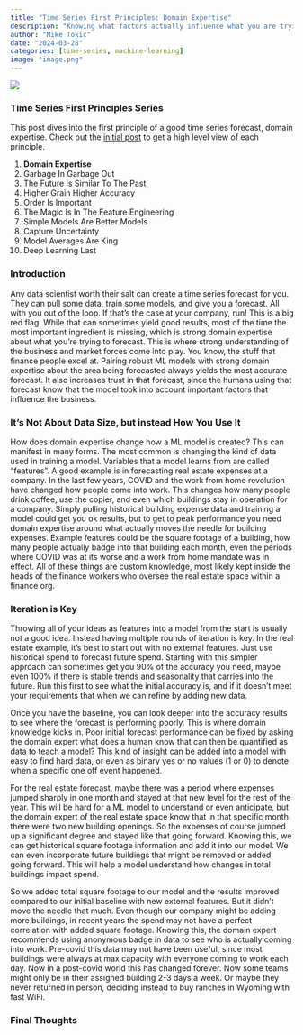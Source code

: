 ```yaml
---
title: "Time Series First Principles: Domain Expertise"
description: "Knowing what factors actually influence what you are trying to forecast is more important than which ML model to train"
author: "Mike Tokic"
date: "2024-03-28"
categories: [time-series, machine-learning]
image: "image.png"
---
```


![](./image.png)

### Time Series First Principles Series

This post dives into the first principle of a good time series forecast, domain expertise. Check out the [initial post](https://mftokic.github.io/posts/2024-03-26-time-series-first-principles-initial/) to get a high level view of each principle. 

1. **Domain Expertise**
2. Garbage In Garbage Out
3. The Future Is Similar To The Past
4. Higher Grain Higher Accuracy
5. Order Is Important
6. The Magic Is In The Feature Engineering
7. Simple Models Are Better Models
8. Capture Uncertainty
9. Model Averages Are King
10. Deep Learning Last

### Introduction

Any data scientist worth their salt can create a time series forecast for you. They can pull some data, train some models, and give you a forecast. All with you out of the loop. If that's the case at your company, run! This is a big red flag. While that can sometimes yield good results, most of the time the most important ingredient is missing, which is strong domain expertise about what you're trying to forecast. This is where strong understanding of the business and market forces come into play. You know, the stuff that finance people excel at. Pairing robust ML models with strong domain expertise about the area being forecasted always yields the most accurate forecast. It also increases trust in that forecast, since the humans using that forecast know that the model took into account important factors that influence the business. 

### It's Not About Data Size, but instead How You Use It

How does domain expertise change how a ML model is created? This can manifest in many forms. The most common is changing the kind of data used in training a model. Variables that a model learns from are called "features". A good example is in forecasting real estate expenses at a company. In the last few years, COVID and the work from home revolution have changed how people come into work. This changes how many people drink coffee, use the copier, and even which buildings stay in operation for a company. Simply pulling historical building expense data and training a model could get you ok results, but to get to peak performance you need domain expertise around what actually moves the needle for building expenses. Example features could be the square footage of a building, how many people actually badge into that building each month, even the periods where COVID was at its worse and a work from home mandate was in effect. All of these things are custom knowledge, most likely kept inside the heads of the finance workers who oversee the real estate space within a finance org. 

### Iteration is Key

Throwing all of your ideas as features into a model from the start is usually not a good idea. Instead having multiple rounds of iteration is key. In the real estate example, it's best to start out with no external features. Just use historical spend to forecast future spend. Starting with this simpler approach can sometimes get you 90% of the accuracy you need, maybe even 100% if there is stable trends and seasonality that carries into the future. Run this first to see what the initial accuracy is, and if it doesn't meet your requirements that when we can refine by adding new data. 

Once you have the baseline, you can look deeper into the accuracy results to see where the forecast is performing poorly. This is where domain knowledge kicks in. Poor initial forecast performance can be fixed by asking the domain expert what does a human know that can then be quantified as data to teach a model? This kind of insight can be added into a model with easy to find hard data, or even as binary yes or no values (1 or 0) to denote when a specific one off event happened.  

For the real estate forecast, maybe there was a period where expenses jumped sharply in one month and stayed at that new level for the rest of the year. This will be hard for a ML model to understand or even anticipate, but the domain expert of the real estate space know that in that specific month there were two new building openings. So the expenses of course jumped up a significant degree and stayed like that going forward. Knowing this, we can get historical square footage information and add it into our model. We can even incorporate future buildings that might be removed or added going forward. This will help a model understand how changes in total buildings impact spend. 

So we added total square footage to our model and the results improved compared to our initial baseline with new external features. But it didn't move the needle that much. Even though our company might be adding more buildings, in recent years the spend may not have a perfect correlation with added square footage. Knowing this, the domain expert recommends using anonymous badge in data to see who is actually coming into work. Pre-covid this data may not have been useful, since most buildings were always at max capacity with everyone coming to work each day. Now in a post-covid world this has changed forever. Now some teams might only be in their assigned building 2-3 days a week. Or maybe they never returned in person, deciding instead to buy ranches in Wyoming with fast WiFi. 

### Final Thoughts
